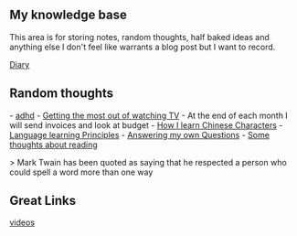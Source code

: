 == My knowledge base ==
This area is for storing notes, random thoughts, half baked ideas
and anything else I don't feel like warrants a blog post but
I want to record. 


[[diary:diary|Diary]]


== Random thoughts ==
- [[adhd]]
- [[tv|Getting the most out of watching TV]]
- At the end of each month I will send invoices and look at budget
- [[write_chinese|How I learn Chinese Characters]]
- [[ll_principles|Language learning Principles]]
- [[answer|Answering my own Questions]]
- [[reading|Some thoughts about reading]]

> Mark Twain has been quoted as saying that he respected a person who could spell a word more than one way 

== Great Links ==
[[videos]]
